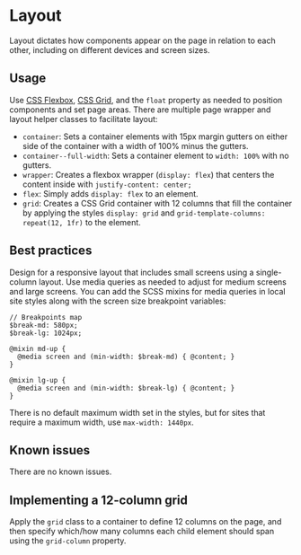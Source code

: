 
<Meta title="Global/Layout" />

# Layout
Layout dictates how components appear on the page in relation to each
other, including on different devices and screen sizes.

## Usage
Use [CSS Flexbox](https://developer.mozilla.org/en-US/docs/Web/CSS/CSS_Flexible_Box_Layout/Basic_Concepts_of_Flexbox),
[CSS Grid](https://developer.mozilla.org/en-US/docs/Web/CSS/CSS_Grid_Layout), and the `float` property as needed to
position components and set page areas. There are multiple page wrapper and layout helper classes to
facilitate layout:

- `container`: Sets a container elements with 15px margin gutters on either side of the
container with a width of 100% minus the gutters.
- `container--full-width`: Sets a container element to `width: 100%` with no gutters.
- `wrapper`: Creates a flexbox wrapper (`display: flex`) that centers the content inside
with  `justify-content: center;`
- `flex`: Simply adds `display: flex` to an element.
- `grid`: Creates a CSS Grid container with 12 columns that fill the container by applying
  the styles `display: grid` and `grid-template-columns: repeat(12, 1fr)` to the element.

## Best practices

Design for a responsive layout that includes small screens using a single-column
layout. Use media queries as needed to adjust for medium screens and
large screens. You can add the SCSS mixins for media queries in local
site styles along with the screen size breakpoint variables:
```
// Breakpoints map
$break-md: 580px;
$break-lg: 1024px;

@mixin md-up {
  @media screen and (min-width: $break-md) { @content; }
}

@mixin lg-up {
  @media screen and (min-width: $break-lg) { @content; }
}
```
There is no default maximum width set in the styles, but for sites that require a
maximum width, use `max-width: 1440px`.

## Known issues
There are no known issues.

## Implementing a 12-column grid
Apply the `grid` class to a container to define 12 columns on the page, and then
specify which/how many columns each child element should span using the `grid-column`
property.

<Story story={gridLayoutStories.gridLayout} />

